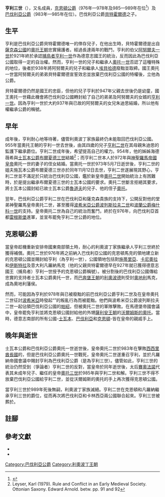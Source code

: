 '''亨利三世'''（{{bd|約940年||989年|10月5日<ref name=FMG>Foundation for Medieval Genealogy [http://fmg.ac/Projects/MedLands/BAVARIA.htm#Luitpolddied907A BAVARIA, DUKES - 2 a) HEINRICH] {{Wayback|url=http://fmg.ac/Projects/MedLands/BAVARIA.htm#Luitpolddied907A |date=20080224224006 }}</ref>|catIdx=H}}），又名{{link-en|利奧波丁王朝|Luitpoldings}}成員，[[克恩頓公國|克恩頓公爵]]（976年—978年及985—989年在位<ref name="ndb">{{cite book |last1=Reindel |first1=Kurt |title=Neue Deutsche Biographie (NDB), Band 8 |date=1969 |publisher=Duncker & Humblot |location=Berlin |isbn=3-428-00189-3 |page=341}}</ref>）及[[巴伐利亞統治者列表|巴伐利亞公爵]]（983年—985年在位）。巴伐利亞公爵[[貝特霍爾德_(巴伐利亞公爵)|貝特霍爾德]]之子。

==生平==
亨利是巴伐利亞公爵貝特霍爾德唯一的倖存兒子，在他出生時，貝特霍爾德是出自[[薩克森公國|薩克森公國]]的[[奧托王朝|奧托王朝]]忠實擁護者。經過長達兩年的戰鬥，亨利的伯父[[阿努爾夫一世_(巴伐利亞公爵)|阿努爾夫一世]]於921年終於承認[[亨利一世_(德意志)|捕鳥者亨利一世]]作為德意志國王的統治，反而因此為巴伐利亞公國取得一定的自治權。然而，亨利一世的兒子和繼承人[[奥托一世_(神聖羅馬帝國)|奧托一世]]否認了這種特殊的地位，後者於938年將阿努爾夫的兒子和繼承人[[埃貝哈德_(巴伐利亞公爵)|埃貝哈德]]廢黜並取締。國王奧托一世當阿努爾夫的弟弟貝特霍爾德宣誓效忠並放棄巴伐利亞公國的特權後，立他為公爵。

貝特霍爾德仍然是國王的忠臣，但他的兒子亨利於947年父親去世後仍是幼童，國王奧托一世藉此機會將巴伐利亞公國轉封給了自己的弟弟及阿努爾夫的女婿的[[亨利一世_(巴伐利亞公爵)|亨利一世]]。因為亨利一世於大約937年與已故的阿努爾夫的女兒朱迪思結婚，所以他有權繼承公爵的稱號。

==早年==
成年後，亨利耐心地等待著，儘管利奧波丁家族最終仍未能取回巴伐利亞公國。955年當奧托王朝的亨利一世去世後，由其四歲的兒子[[亨利二世_(巴伐利亞公爵)|亨利二世]]在其母親朱迪思的監護下繼承爵位。亨利二世成年後，希望提高自己的權力。954年，他的姊姊海德薇希與[[士瓦本公爵|士瓦本公爵]][[布爾夏德三世_(士瓦本公爵)|布爾夏德三世]]結婚<ref>Leyser, Karl (1979). Rule and Conflict in an Early Medieval Society. Ottonian Saxony. Edward Arnold. {{ISBN|0-7131-6218-X}} betw. pp. 91 and 92</ref>；而亨利二世本人於972年與[[神聖羅馬帝國皇帝|神聖羅馬帝國皇帝]]奧托一世的妻子{{link-en|義大利的阿德萊德|Adelaide of Italy}}的侄女{{link-en|勃艮第的吉塞拉|Gisela of Burgundy}}結婚。當奧托一世於973年5月7日逝世後，亨利二世的姐夫施瓦本公爵布爾夏德三世亦於同年11月12日去世，亨利二世遂展現其野心，亨利二世並不滿足於只統治巴伐利亞公國，鑑於新皇帝[[奥托二世_(神聖羅馬帝國)|奧托二世]]開始統治上有困難時，於是提出繼承布爾夏德三世的士瓦本公國的要求。奧托二世斷言拒絕其要求，將士瓦本公國封給已故士瓦本公爵[[魯道夫_(士瓦本公爵)|魯道夫]]的兒子、他的侄子[[奧托一世_(巴伐利亞)|奧托]]。

翌年，巴伐利亞公爵亨利二世在巴伐利亞和薩克森貴族的支持下，公開反對他的堂弟神聖羅馬皇帝奧托二世，甚至獲得[[波希米亞公爵|波希米亞公爵]][[波列斯拉夫二世_(波希米亞)|波列斯拉夫二世]]和[[波蘭統治者列表|波蘭公爵]][[梅什科一世|梅什科一世]]的支持。皇帝奧托二世為自己的統治而奮鬥，終於在976年，向巴伐利亞首都[[雷根斯堡|雷根斯堡]]進軍，並宣布罷免亨利二世公爵的地位。

==克恩頓公爵==
當皇帝趁機重新安排帝國東南部領土時，耐心的利奧波丁家族繼承人亨利三世終於獲得補償。奧托二世於976年將之前納入巴伐利亞公國的克恩頓馬克的領地建立新的克恩頓公國並賜封給亨利（為亨利一世），公國領地包括對[[施蒂里亞|施蒂里亞]]、[[卡尼奧拉|卡尼奧拉]]和[[伊斯特拉|伊斯特拉]]及意大利凡羅納馬克（他的父親貝特霍爾德早在927年就已獲得德意志國王（捕鳥者）亨利一世授予的克恩頓公爵稱號）。被分割後的巴伐利亞公國傳給忠實的支持者士瓦本公爵奧托一世，而[[巴奔堡王朝|巴奔堡王朝]]的[[利奧波德一世_(奧地利)|利奧波德]]則受封[[奧地利|奧地利]]馬克，成為奧地利藩侯。

然而，可能因為亨利於978年與已被廢黜的前巴伐利亞公爵亨利二世及{{link-en|奧格斯堡主教亨利一世|Henry I (bishop of Augsburg)}}在皇帝奧托二世征討[[波希米亞|波希米亞]]時發起“{{link-en|三亨利戰爭|War of the Three Henries (977–978)}}”的叛亂行為而被罷黜。他們與波希米亞公爵波列斯拉夫二世一起佔領巴伐利亞公國的[[帕紹|帕紹]]，但被奧托二世的軍隊擊敗。在馬德堡帝國會議中，皇帝罷免亨利並將克恩頓公國封給他的外甥[[薩利安王朝|薩利安王朝]]的[[鄂圖一世_(克恩頓)|沃爾姆斯的奧托]]。當時，德意志南部的所有公國-[[士瓦本公國|士瓦本]]、[[巴伐利亞公國|巴伐利亞]]和[[克恩頓公國|克恩頓]]-皆在皇帝的親戚手上。

==晚年與逝世==
士瓦本公爵和巴伐利亞公爵奧托一世逝世後，皇帝奧托二世於983年在{{link-en|史蒂洛戰役|Battle of Stilo}}擊敗[[西西里酋長國|西西里酋長國]]的{{link-en|卡爾比王朝|Kalbids}}，但是巴伐利亞公爵奧托一世戰死，皇帝奧托二世遂重召亨利，並於凡羅納帝國會議中賜封亨利為巴伐利亞公爵（是為亨利三世）。儘管如此，亨利三世的統治仍然受到（爭論者）亨利二世的反對，當皇帝於同年逝世後，太后[[賽奧法諾|賽奧法諾]]代表其未成年兒子、繼任的皇帝[[奥托三世_(神聖羅馬帝國)|奧托三世]]於985年與亨利二世和解。亨利三世不得不放棄巴伐利亞公國給亨利二世，並從沃爾姆斯的奧托的手上再次獲得克恩頓公國。

當亨利三世於989年死後無嗣，利奧波丁家族滅絕。亨利二世在克恩頓和凡羅納繼承亨利三世的爵位，從而再次將巴伐利亞和卡林西亞兩公國聯合起來。亨利三世被葬於{{link-en|尼德拉泰爾奇修道院|Niederaltaich Abbey}}。

==註腳==
{{Reflist|2}}

==參考文獻==
* {{NDB|8|341|342|Heinrich III.|Kurt Reindel|133801977}}
* {{ADB|11|459|459|Heinrich III. (Herzog von Bayern)|Sigmund Ritter von Riezler|ADB:Heinrich III. (Herzog von Bayern)}}

{{S-start}}
{{S-hou|{{link-en|利奧波丁王朝|Luitpoldings}}||約940年|989年|10月5日}}
{{S-new}}
{{S-ttl|title=[[克恩頓公國|克恩頓公爵]]<br>{{link-en|凡羅納藩侯|Margrave of Verona}}|years=976年–978年}}
{{S-aft|after=[[鄂圖一世_(克恩頓)|沃爾姆斯的奧托]]}}
{{S-bef|before=[[奧托一世_(巴伐利亞)|奧托一世]]}}
{{S-ttl|title=[[巴伐利亞公爵|巴伐利亞公爵]]|years=983年–985年}}
{{S-aft|rows=2|after=[[亨利二世_(巴伐利亞公爵)|亨利二世]]}}
{{S-bef|before=[[鄂圖一世_(克恩頓)|沃爾姆斯的奧托]]}}
{{S-ttl|title=[[克恩頓公國|克恩頓公爵]]<br>{{link-en|凡羅納藩侯|March of Verona}}|years=985年–989年}}
{{s-end}}

{{Authority Control}}

[[Category:巴伐利亞公爵|Category:巴伐利亞公爵]]
[[Category:利奧波丁王朝|Category:利奧波丁王朝]]